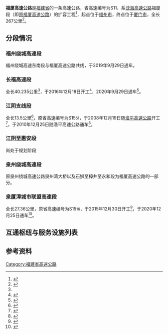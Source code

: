 {{About|新规划的福州至厦门间的高速公路|原福州至厦门间的高速公路|福厦高速公路 (1999年通车)}}
{{中国高速公路信息框
|省名=Fujian
|编号=S11
|名称=福州 - 厦门高速公路
|自定头部=[[File:Fujian_Expwy_S11_sign_no_name.svg|100px]]
|路线简称=福厦
|规划总里程=267
|起点=[[福州市|福州市]]
|终点=[[厦门市|厦门市]]
|最近通车日期=2020年12月25日
}}
'''福厦高速公路'''是[[福建省|福建省]]的一条高速公路，省高速编号为S11，系[[沈海高速公路|沈海高速公路]]福厦段（即[[福厦高速公路_(1999年通车)|原福厦高速公路]]）的扩容工程<ref>{{Cite web|title=沈海高速公路福厦段扩容二期工程福州江阴至泉州惠安段（不含泉州先行段）环境影响评价公众参与第一次公示_通知公告_市交通局|url=http://fzjt.fuzhou.gov.cn/zz/zwgk/tzgg_33472/201807/t20180723_2534808.htm|accessdate=2020-11-08|work=fzjt.fuzhou.gov.cn|archive-date=2020-11-08|archive-url=https://web.archive.org/web/20201108054455/http://fzjt.fuzhou.gov.cn/zz/zwgk/tzgg_33472/201807/t20180723_2534808.htm|dead-url=no}}</ref>，起点位于[[福州市|福州市]]，终点位于[[厦门市|厦门市]]，全长267公里<ref>{{Cite web|title=福建省交通运输厅 福建省发展和改革委员会关于印发福建省高速公路网规划（2016-2030年）的通知_规划与解读_福建省交通运输厅|url=http://jtyst.fujian.gov.cn/zwgk/ghjh/zxgh/201702/t20170222_3454840.htm|accessdate=2020-11-08|work=jtyst.fujian.gov.cn}}{{Dead link}}</ref>。

==分段情况==
===福州绕城高速段===
{{Main|福州绕城高速公路}}
福州绕城高速东南段与福厦高速公路共线，于2019年9月29日通车。
===长福高速段===
全长40.235公里<ref name="长福高速通车"/>，于2016年12月18日开工<ref>{{Cite web|title=福州莆炎、长福高速公路开工建设_工作动态_福建省交通运输厅|url=http://jtyst.fujian.gov.cn/zwgk/jtyw/gzdt/201612/t20161220_443581.htm|accessdate=2020-11-08|work=jtyst.fujian.gov.cn}}</ref>，2020年9月29日通车<ref name="长福高速通车">{{Cite web|title=长福高速公路通车-新华网|url=http://www.fj.xinhuanet.com/shidian/2020-09/30/c_1126561836.htm|accessdate=2020-11-08|work=www.fj.xinhuanet.com|archive-date=2020-11-08|archive-url=https://web.archive.org/web/20201108061508/http://www.fj.xinhuanet.com/shidian/2020-09/30/c_1126561836.htm|dead-url=no}}</ref>。
===江阴支线段===
全长13.5公里<ref>{{Cite web|title=江阴疏港支线下半年动建_新闻中心_新浪网|url=http://news.sina.com.cn/c/2008-03-09/014113541706s.shtml|accessdate=2020-11-08|work=news.sina.com.cn|archive-date=2020-11-08|archive-url=https://web.archive.org/web/20201108070052/http://news.sina.com.cn/c/2008-03-09/014113541706s.shtml|dead-url=no}}</ref>，原省高速编号为S15<small>51</small>，于2008年12月19日随[[渔平高速公路|渔平高速公路]]开工<ref>{{Cite web|title=福州：将再建7条高速公路 目前在建高速有6条_福州新闻_福建_新闻中心_台海网|url=http://www.taihainet.com/news/fujian/szjj/2009-06-27/423634.html|accessdate=2020-11-08|work=www.taihainet.com|archive-date=2020-11-08|archive-url=https://web.archive.org/web/20201108061952/http://www.taihainet.com/news/fujian/szjj/2009-06-27/423634.html|dead-url=no}}</ref>，于2010年12月25日随渔平高速公路通车<ref>{{Cite web|title=渔平高速今全线通车 福州到平潭仅80分钟_大闽网_腾讯网|url=https://fj.qq.com/a/20101225/000004.htm|accessdate=2020-11-08|work=fj.qq.com|archive-date=2020-11-08|archive-url=https://web.archive.org/web/20201108062121/https://fj.qq.com/a/20101225/000004.htm|dead-url=no}}</ref>。
===江阴至惠安段===
尚处于规划阶段
===泉州绕城高速段===
{{Main|泉州绕城高速公路}}
原泉州绕城高速公路泉州湾大桥以及石狮至樟井至永和段为福厦高速公路的一部分。
===泉厦漳城市联盟高速段===
全长27.36公里，原省高速编号为S15<small>16</small>，于2015年12月30日开工<ref>{{Cite web|title=泉厦漳城市联盟高速泉州段开工 多数乡镇半小时内上高速|url=http://mn.sina.com.cn/news/m/2015-12-31/detail-ifxncyar6068601.shtml|accessdate=2020-11-08|work=mn.sina.com.cn|archive-date=2018-07-08|archive-url=https://web.archive.org/web/20180708014856/http://mn.sina.com.cn/news/m/2015-12-31/detail-ifxncyar6068601.shtml|dead-url=no}}</ref>，于2020年12月25日通车<ref>{{Cite web|title=泉厦漳城市联盟路泉州段今日通车_泉州新闻_福建_新闻中心_台海网|url=http://www.taihainet.com/news/fujian/shms/2020-12-25/2462397.html|accessdate=2020-12-25|work=www.taihainet.com|archive-date=2020-12-25|archive-url=https://web.archive.org/web/20201225011626/http://www.taihainet.com/news/fujian/shms/2020-12-25/2462397.html|dead-url=no}}</ref>。
==互通枢纽与服务设施列表==
{{Start expwy exit box|place=1}}
{{Expwy exit item|type=H|name=浦口|state=C|place=[[福州市|福州市]]<br/>[[连江县|连江县]]|place rows=2|dist start=0/63|highway connection={{China Expwy Name|G1505}}<br/>{{China Expwy Name|G1523}}|comment=与{{China Expwy Name|G1505}}共线段起点}}
{{Expwy exit item|type=E|name=琯头东|dist start=4(67)|state=C}}
{{Expwy exit item|type=E|name=琅岐|dist start=18(81)|state=C|place=[[福州市|福州市]]<br/>[[马尾区|马尾区]]|place rows=1}}
{{Expwy exit item|type=S|name=长乐|dist start=24(87)|state=C|place=[[福州市|福州市]]<br/>[[长乐区|长乐区]]|place rows=5}}
{{Expwy exit item|type=E|name=潭头|dist start=26(89)|state=C}}
{{Expwy exit item|type=H|name=江朱|state=C|dist start=33(96)|highway connection={{China Expwy Name|S81|P=Fujian}}}}
{{Expwy exit item|type=E|name=鹤上|state=C|dist start=37(100)|road connection={{中国省道名|203|P=福建}}}}
{{Expwy exit item|type=H|name=前塘|state=C|dist start=47/110/1939|highway connection={{China Expwy Name|G3}}<br/>{{China Expwy Name|G1505}}|comment=与{{China Expwy Name|G1505}}共线段终点}}
{{Expwy exit item|type=E|name=福清阳下|dist start=60|place=[[福州市|福州市]]<br/>[[福清市|福清市]]|place rows=7}}
{{Expwy exit item|type=E|name=福清龙山|dist start=67|road connection={{中国县道名|177|元华路}}}}
{{Expwy exit item|type=E|name=福清海口|dist start=75|road connection={{中国国道名|228}}}}
{{Expwy exit item|type=S|name=龙田|dist start=78}}
{{Expwy exit item|type=E|name=福清上迳|dist start=84|road connection={{中国国道名|104}}}}
{{Expwy exit item|type=H|name=庄前|dist start=91|highway connection={{China Expwy Name|S53|P=Fujian}}}}
{{Expwy exit item|type=MT|name=江阴|dist start=105|road connection=南港大道|comment=原江阴支线终点}}
{{Expwy exit group|江阴至惠安段规划中，略|place=1}}
{{Expwy exit item|type=H|name=锦水|place=[[泉州市|泉州市]]<br/>[[惠安县|惠安县]]|dist start=110|place rows=3|highway connection={{China Expwy Name|S56|P=Fujian}}}}
{{Expwy exit item|type=E|name=张坂|dist start=113|alias=台商区（张坂）|road connection=东西大道}}
{{Expwy exit item|type=E|name=秀涂|dist start=116|alias=泉州东（秀涂港）|road connection=海湾大道（{{中国国道名|228}}）<br/>南北主干道}}
{{Expwy exit item|type=E|name=蚶江|dist start=119|alias=石狮北（石湖港）|place=[[泉州市|泉州市]]<br/>[[石狮市|石狮市]]|place rows=2|road connection=濠江北路<br/>蚶江大道}}
{{Expwy exit item|type=E|name=石狮|dist start=125|road connection=石泉二路<br/>石狮大道|comment=位于石狮市和晋江市交界}}
{{Expwy exit item|type=H|name=樟井|dist start=132/16|state=C|place=[[泉州市|泉州市]]<br/>[[晋江市|晋江市]]|place rows=4|highway connection={{China Expwy Name|S58|P=Fujian}}|comment=与{{China Expwy Name|S58|P=Fujian}}共线段起点}}
{{Expwy exit item|type=H|name=福田|dist start=138/10|state=C|highway connection={{China Expwy Name|S58|P=Fujian}}|comment=与{{China Expwy Name|S58|P=Fujian}}共线段终点}}
{{Expwy exit item|type=E|name=晋江永和|dist start=141|road connection=社马路}}
{{Expwy exit item|type=E|name=晋江东石|dist start=151|road connection=东升路（{{中国国道名|228}}）}}
{{Expwy exit item|type=EH|name=促进|alias=南安石井|place=[[泉州市|泉州市]]<br/>[[南安市|南安市]]|place rows=3|dist start=156|highway connection={{China Expwy Name|S56|P=Fujian}}|road connection={{中国国道名|228}}<br/>成功大道}}
{{Expwy exit item|type=T|name=南安石井西|dist start=158}}
{{Expwy exit item|type=E|name=院前|dist start=160|road connection=科院南路<br/>科院北路}}
{{Expwy exit item|type=H|name=巷东|dist start=165|state=U|place=[[厦门市|厦门市]]<br/>[[翔安区|翔安区]]|place rows=2|road connection=[[翔安机场高速公路|翔安机场高速]]}}
{{Expwy exit item|type=M|name=巷东|dist start=168|road connection=[[海翔大道|海翔大道]]}}
{{End expwy exit box|place=1}}

==参考资料==
{{Reflist}}
{{福建省高速公路}}

[[Category:福建省高速公路|Category:福建省高速公路]]